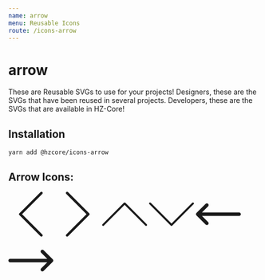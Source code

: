 ```yaml
---
name: arrow
menu: Reusable Icons
route: /icons-arrow
---
```


# arrow

These are Reusable SVGs to use for your projects! 
Designers, these are the SVGs that have been reused in several projects.
Developers, these are the SVGs that are available in HZ-Core!

## Installation

```shell
yarn add @hzcore/icons-arrow

```

## Arrow Icons:

<Playground>  
    <span style={{padding:'20px'}}>
      <svg 
          xmlns="http://www.w3.org/2000/svg" 
          xmlnsXlink="http://www.w3.org/1999/xlink" 
          x="0px" 
          y="0px"
          width="90px" 
	        fill="currentColor" 
          viewBox="0 0 477.175 477.175" 
        >
            <g>
	        <path d="M145.188,238.575l215.5-215.5c5.3-5.3,5.3-13.8,0-19.1s-13.8-5.3-19.1,0l-225.1,225.1c-5.3,5.3-5.3,13.8,0,19.1l225.1,225
		      c2.6,2.6,6.1,4,9.5,4s6.9-1.3,9.5-4c5.3-5.3,5.3-13.8,0-19.1L145.188,238.575z"/>
            </g>
        </svg>
    </span>
    <span style={{padding:'20px'}}>
      <svg 
          xmlns="http://www.w3.org/2000/svg" 
          xmlnsXlink="http://www.w3.org/1999/xlink" 
          x="0px" 
          y="0px"
          width="90px" 
	        fill="currentColor" 
          viewBox="0 0 477.175 477.175" 
        >
            <g>
              <path d="M360.731,229.075l-225.1-225.1c-5.3-5.3-13.8-5.3-19.1,0s-5.3,13.8,0,19.1l215.5,215.5l-215.5,215.5
              c-5.3,5.3-5.3,13.8,0,19.1c2.6,2.6,6.1,4,9.5,4c3.4,0,6.9-1.3,9.5-4l225.1-225.1C365.931,242.875,365.931,234.275,360.731,229.075z
              "/>
            </g>
        </svg>
        </span>
            <span style={{padding:'20px'}}>
            <svg
              x="0px" 
              y="0px" 
              width="90"
              viewBox="0 0 490.656 490.656"
              fill="currentColor"
              xmlns="http://www.w3.org/2000/svg"
            >
              <path d="M487.536,355.12L252.869,120.453c-4.16-4.16-10.923-4.16-15.083,      0L3.12,355.12c-4.16,4.16-4.16,10.923,0,15.083
                c4.16,4.16,10.923,4.16,15.083,0l227.115-227.136l227.115,227.136c2.091,2.069,4.821,3.115,7.552,3.115s5.461-1.045,7.552-3.115
                C491.696,366.043,491.696,359.28,487.536,355.12z"/>
            </svg>
        </span>
        <span style={{padding:'20px'}}>
            <svg
              x="0px" 
              y="0px" 
              width="90"
              viewBox="0 0 490.656 490.656"
              fill="currentColor"
              xmlns="http://www.w3.org/2000/svg"
            >
            <g>
              <g>
                <path d="M487.536,120.445c-4.16-4.16-10.923-4.16-15.083,0L245.339,347.581L18.203,120.467c-4.16-4.16-10.923-4.16-15.083,0
                  c-4.16,4.16-4.16,10.923,0,15.083l234.667,234.667c2.091,2.069,4.821,3.115,7.552,3.115s5.461-1.045,7.531-3.136l234.667-234.667
                  C491.696,131.368,491.696,124.605,487.536,120.445z"/>
              </g>
            </g>
            </svg>
        </span>
                <span style={{padding:'20px'}}>
            <svg
              x="0px" 
              y="0px" 
              width="90"
              viewBox="0 0 512 512"
              fill="currentColor"
              xmlns="http://www.w3.org/2000/svg"
            >
              <g>
                <g>
                  <path d="M492,236H68.442l70.164-69.824c7.829-7.792,7.859-20.455,0.067-28.284c-7.792-7.83-20.456-7.859-28.285-0.068
                    l-104.504,104c-0.007,0.006-0.012,0.013-0.018,0.019c-7.809,7.792-7.834,20.496-0.002,28.314c0.007,0.006,0.012,0.013,0.018,0.019
                    l104.504,104c7.828,7.79,20.492,7.763,28.285-0.068c7.792-7.829,7.762-20.492-0.067-28.284L68.442,276H492
                    c11.046,0,20-8.954,20-20C512,244.954,503.046,236,492,236z"/>
                </g>
              </g>
            </svg>
        </span>
        <span style={{padding:'20px 20px'}}>
            <svg
              x="0px" 
              y="0px" 
              width="90"
              viewBox="0 0 512 512"
              fill="currentColor"
              xmlns="http://www.w3.org/2000/svg"
            >
              <g>
                <g>
                  <path d="M506.134,241.843c-0.006-0.006-0.011-0.013-0.018-0.019l-104.504-104c-7.829-7.791-20.492-7.762-28.285,0.068
                    c-7.792,7.829-7.762,20.492,0.067,28.284L443.558,236H20c-11.046,0-20,8.954-20,20c0,11.046,8.954,20,20,20h423.557
                    l-70.162,69.824c-7.829,7.792-7.859,20.455-0.067,28.284c7.793,7.831,20.457,7.858,28.285,0.068l104.504-104
                    c0.006-0.006,0.011-0.013,0.018-0.019C513.968,262.339,513.943,249.635,506.134,241.843z"/>
                </g>
              </g>
            </svg>
        </span>

</Playground>